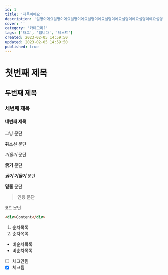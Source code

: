 ```yaml
---
id: 1
title: '제목이에요'
description: '설명이에요설명이에요설명이에요설명이에요설명이에요설명이에요설명이에요설명이에요설명이에요설명이에요설명이에요설명이에요설명이에요설명이에요설명이에요설명이에요설명이에요설명이에요설명이에요설명이에요설명이에요설명이에요설명이에요설명이에요설명이에요설명이에요설명이에요설명이에요설명이에요설명이에요설명이에요설명이에요설명이에요설명이에요설명이에요설명이에요설명이에요설명이에요설명이에요설명이에요'
cover: ''
category: '카테고리?'
tags: ['태그', '입니다', '테스트']
created: 2023-02-05 14:59:50
updated: 2023-02-05 14:59:50
published: true
---
```


# 첫번째 제목
## 두번째 제목
### 세번째 제목
#### 네번째 제목

그냥 문단

~~취소선~~ 문단

*기울기* 문단

**굵기** 문단

***굵기 기울기*** 문단

__밑줄__ 문단

> 인용 문단

`코드` 문단

```html
<div>Content</div>
```

1. 순차목록
1. 순자목록

- 비순차목록
- 비순차목록

- [ ] 체크안됨
- [x] 체크됨
